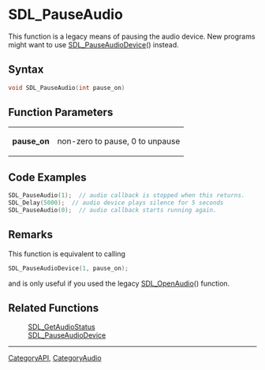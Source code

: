 
= SDL_PauseAudio =
This function is a legacy means of pausing the audio device. New programs might want to use [[SDL_PauseAudioDevice]]() instead.


== Syntax ==
<syntaxhighlight lang='c++'>
void SDL_PauseAudio(int pause_on)
</syntaxhighlight>

== Function Parameters ==

{|
|'''pause_on'''
|non-zero to pause, 0 to unpause
|}

== Code Examples ==
<syntaxhighlight lang='c++'>
SDL_PauseAudio(1);  // audio callback is stopped when this returns.
SDL_Delay(5000);  // audio device plays silence for 5 seconds
SDL_PauseAudio(0);  // audio callback starts running again.
</syntaxhighlight>

== Remarks ==
This function is equivalent to calling

<syntaxhighlight lang='c++'>
SDL_PauseAudioDevice(1, pause_on);
</syntaxhighlight>

and is only useful if you used the legacy [[SDL_OpenAudio]]() function.

== Related Functions ==
:[[SDL_GetAudioStatus]]
:[[SDL_PauseAudioDevice]]

----
[[CategoryAPI]], [[CategoryAudio]]
